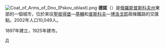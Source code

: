 {{Coord|57|49|N|29|58|E|display=title}}
[[File:Coat_of_Arms_of_Dno_(Pskov_oblast).png|right]]
'''德諾'''（{{lang-ru|Дно}}）是[[俄羅斯|俄羅斯]][[普斯科夫州|普斯科夫州]]東部的一個城市，位於來往[[聖彼得堡|聖彼得堡]]—[[基輔|基輔]]和[[普斯科夫|普斯科夫]]—[[博洛戈耶|博洛戈耶]]兩條鐵路的交匯點。2002年人口10,049人。

1897年建立，1925年建市。

{{普斯科夫州城市}}

[[Category:普斯科夫州城市|Д]]